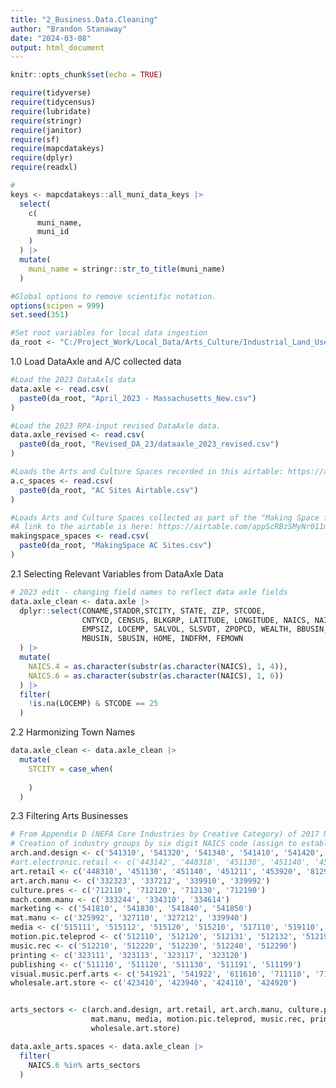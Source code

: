 ```yaml
---
title: "2_Business.Data.Cleaning"
author: "Brandon Stanaway"
date: "2024-03-08"
output: html_document
---
```


```r
knitr::opts_chunk$set(echo = TRUE)

require(tidyverse)
require(tidycensus)
require(lubridate)
require(stringr)
require(janitor)
require(sf)
require(mapcdatakeys)
require(dplyr)
require(readxl)

#
keys <- mapcdatakeys::all_muni_data_keys |> 
  select(
    c(
      muni_name,
      muni_id
    )
  ) |> 
  mutate(
    muni_name = stringr::str_to_title(muni_name)
  )

#Global options to remove scientific notation.
options(scipen = 999)
set.seed(351)

#Set root variables for local data ingestion
da_root <- "C:/Project_Work/Local_Data/Arts_Culture/Industrial_Land_Use/Data/Tabular/raw/"

```

1.0 Load DataAxle and A/C collected data
```r
#Load the 2023 DataAxls data
data.axle <- read.csv(
  paste0(da_root, "April_2023 - Massachusetts_New.csv")
)

#Load the 2023 RPA-input revised DataAxle data.
data.axle_revised <- read.csv(
  paste0(da_root, "Revised_DA_23/dataaxle_2023_revised.csv")
)

#Loads the Arts and Culture Spaces recorded in this airtable: https://airtable.com/appY1urvcJd9UmNyr
a.c_spaces <- read.csv(
  paste0(da_root, "AC Sites Airtable.csv")
)

#Loads Arts and Culture Spaces collected as part of the "Making Space for Art" project.
#A link to the airtable is here: https://airtable.com/appScRBzSMyNr011m/shrSi3WTESf2ARtK9/tblUIhUmEgbh8LY1h/viwMZVLjibMWEsHIl?blocks=show
makingspace_spaces <- read.csv(
  paste0(da_root, "MakingSpace AC Sites.csv")
)
```

2.1 Selecting Relevant Variables from DataAxle Data
```r
# 2023 edit - changing field names to reflect data axle fields
data.axle_clean <- data.axle |> 
  dplyr::select(CONAME,STADDR,STCITY, STATE, ZIP, STCODE, 
                CNTYCD, CENSUS, BLKGRP, LATITUDE, LONGITUDE, NAICS, NAICSD, 
                EMPSIZ, LOCEMP, SALVOL, SLSVDT, ZPOPCD, WEALTH, BBUSIN, 
                MBUSIN, SBUSIN, HOME, INDFRM, FEMOWN
  ) |>  
  mutate(
    NAICS.4 = as.character(substr(as.character(NAICS), 1, 4)),
    NAICS.6 = as.character(substr(as.character(NAICS), 1, 6))
  ) |> 
  filter(
    !is.na(LOCEMP) & STCODE == 25
  ) 
```


2.2 Harmonizing Town Names
```r
data.axle_clean <- data.axle_clean |> 
  mutate(
    STCITY = case_when(
      
    )
  )
```

2.3 Filtering Arts Businesses
```r
# From Appendix D (NEFA Core Industries by Creative Category) of 2017 NEFA Report "The Jobs in New England's Creative Economy and Why They Matter"
# Creation of industry groups by six digit NAICS code (assign to establishments with ifelse function)
arch.and.design <- c('541310', '541320', '541340', '541410', '541420', '541430', '541490')
#art.electronic.retail <- c('443142', '448310', '451130', '451140', '451211', '453920', '812921', '812922')
art.retail <- c('448310', '451130', '451140', '451211', '453920', '812921', '812922') # no electronics-related retail
art.arch.manu <- c('332323', '337212', '339910', '339992')
culture.pres <- c('712110', '712120', '712130', '712190')
mach.comm.manu <- c('333244', '334310', '334614')
marketing <- c('541810', '541830', '541840', '541850')
mat.manu <- c('325992', '327110', '327212', '339940')
media <- c('515111', '515112', '515120', '515210', '517110', '519110', '519120', '519130', '532230')
motion.pic.teleprod <- c('512110', '512120', '512131', '512132', '512191', '512199')
music.rec <- c('512210', '512220', '512230', '512240', '512290')
printing <- c('323111', '323113', '323117', '323120')
publishing <- c('511110', '511120', '511130', '511191', '511199')
visual.music.perf.arts <- c('541921', '541922', '611610', '711110', '711120', '711130', '711190', '711510')
wholesale.art.store <- c('423410', '423940', '424110', '424920')


arts_sectors <- c(arch.and.design, art.retail, art.arch.manu, culture.pres,mach.comm.manu,marketing,
                  mat.manu, media, motion.pic.teleprod, music.rec, printing, publishing, visual.music.perf.arts,
                  wholesale.art.store)

data.axle_arts.spaces <- data.axle_clean |> 
  filter(
    NAICS.6 %in% arts_sectors
  )
```